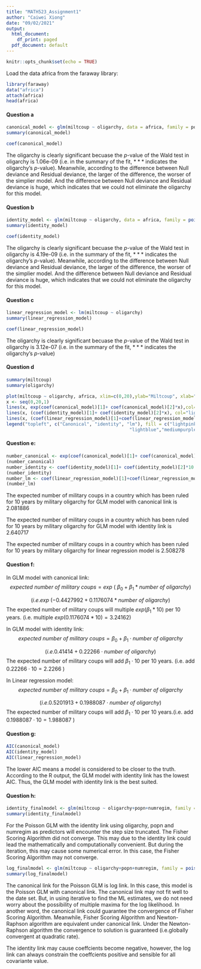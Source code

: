 ```yaml
---
title: "MATH523_Assignment1"
author: "Caiwei Xiong"
date: "09/02/2021"
output:
  html_document:
    df_print: paged
  pdf_document: default
---
```


```r
knitr::opts_chunk$set(echo = TRUE)
```


Load the data africa from the faraway library:
```r
library(faraway)
data("africa")
attach(africa)
head(africa)
```


#### Question a       
```r
canonical_model <- glm(miltcoup ~ oligarchy, data = africa, family = poisson, x = "TRUE")
summary(canonical_model)
```
```r
coef(canonical_model)
```
             
The oligarchy is clearly significant becuase the $p$-value of the Wald test in oligarchy is 1.06e-09 (i.e. in the summary of the fit, $***$ indicates the oligarchy's $p$-value). Meanwhile, according to the difference between Null deviance and Residual deviance, the larger of the difference, the worser of the simplier model. And the difference between Null deviance and Residual deviance is huge, which indicates that we could not eliminate the oligarchy for this model.                 


#### Question b         
```r
identity_model <- glm(miltcoup ~ oligarchy, data = africa, family = poisson(link = "identity"))
summary(identity_model)
```

```r
coef(identity_model)
```
             
The oligarchy is clearly significant becuase the $p$-value of the Wald test in oligarchy is 4.19e-09 (i.e. in the summary of the fit, $***$ indicates the oligarchy's $p$-value). Meanwhile, according to the difference between Null deviance and Residual deviance, the larger of the difference, the worser of the simplier model. And the difference between Null deviance and Residual deviance is huge, which indicates that we could not eliminate the oligarchy for this model.                      

#### Question c
```r
linear_regression_model <- lm(miltcoup ~ oligarchy)
summary(linear_regression_model)
```
```r
coef(linear_regression_model)
```
             
The oligarchy is clearly significant becuase the $p$-value of the Wald test in oligarchy is 3.12e-07 (i.e. in the summary of the fit, $***$ indicates the oligarchy's $p$-value)           

#### Question d      
```r
summary(miltcoup)
summary(oligarchy)
```
```r
plot(miltcoup ~ oligarchy, africa, xlim=c(0,20),ylab="Miltcoup", xlab="Oligarchy")
x <- seq(0,20,1)
lines(x, exp(coef(canonical_model)[1]+ coef(canonical_model)[2]*x),col="lightpink")
lines(x, (coef(identity_model)[1]+ coef(identity_model)[2]*x), col="lightblue")
lines(x, (coef(linear_regression_model)[1]+coef(linear_regression_model)[2]*x), col="mediumpurple")
legend("topleft", c("Canonical", "identity", "lm"), fill = c("lightpink",
                                              "lightblue","mediumpurple",cex=0.1))
```

#### Question e:     
```r
number_canonical <- exp(coef(canonical_model)[1]+ coef(canonical_model)[2]*10)
(number_canonical)
number_identity <- coef(identity_model)[1]+ coef(identity_model)[2]*10
(number_identity)
number_lm <- coef(linear_regression_model)[1]+coef(linear_regression_model)[2]*10
(number_lm)
```
The expected number of military coups in a country which has been ruled for $10$ years by military oligarchy for GLM model with canonical link is $2.081886$          

The expected number of military coups in a country which has been ruled for $10$ years by military oligarchy for GLM model with identity link is $2.640717$          

The expected number of military coups in a country which has been ruled for $10$ years by military oligarchy for linear regression model is $2.508278$       


#### Question f:      
In GLM model with canonical link:  
$$
expected \ number \ of \ military \ coups =  exp\ ( \  \beta_0 + \beta_1 *  number \ of \ oligarchy) 
$$

$$
(i.e. exp\  (-0.4427992 + 0.1176074* number \ of \ oligarchy)  
$$
The expected number of military coups will multiple $exp(\beta_{1} * 10$) per $10$ years. (i.e. multiple $exp ( 0.1176074* 10)= 3.24162$)       

In GLM model with identity link:       
$$
expected \ number \ of \ military \ coups = \beta_0 + \beta_1 \cdot  number \ of \ oligarchy 
$$

$$
(i.e. 0.41414 + 0.22266 \cdot   number \  of \ oligarchy)   
$$
The expected number of military coups will add $\beta_{1} \cdot  10$ per $10$ years. (i.e. add $0.22266 \cdot  10 = 2.2266$ )      

In Linear regression model:       
$$
expected \ number\  of\  military \ coups = \beta_0 + \beta_1 \cdot  number \ of \ oligarchy    
$$

$$
(i.e. 0.5201913 + 0.1988087 \cdot  number \ of\  oligarchy)        
$$
The expected number of military coups will add $\beta_{1} \cdot  10$ per $10$ years.(i.e. add $0.1988087 \cdot 10 = 1.988087$ )        

#### Question g:        
```r
AIC(canonical_model)
AIC(identity_model)
AIC(linear_regression_model)
```
The lower AIC means a model is considered to be closer to the truth. According to the R output, the GLM model with identity link has the lowest AIC. Thus, the GLM model with identity link is the best suited.        

#### Question h:     
```r
identity_finalmodel <- glm(miltcoup ~ oligarchy+popn+numregim, family = poisson(link = "identity"))
summary(identity_finalmodel)
```
For the Poisson GLM with the identity link using oligarchy, popn and numregim as predictors will encounter the step size truncated. The Fisher Scoring Algorithm did not converge. This may due to the identity link could lead the mathematically and computationally convenient. But during the iteration, this may cause some numerical error. In this case, the Fisher Scoring Algorithm may not converge.      
      
```r
log_finalmodel <- glm(miltcoup ~ oligarchy+popn+numregim, family = poisson(link = "log"))
summary(log_finalmodel)
```
The canonical link for the Poisson GLM is log link. In this case, this model is the Poisson GLM with canonical link. The canonical link may not fit well to the date set. But, in using iterative to find the ML estimates, we do not need worry about the possibility of multiple maxima for the log likelihood. In another word, the canonical link could guarantee the convergence of Fisher Scoring Algorithm. Meanwhile, Fisher Scoring Algorithm and Newton-Raphson algorithm are equivalent under canonical link. Under the Newton-Raphson algorithm the convergence to solution is guaranteed (i.e.globally convergent at quadratic rate).        

The identity link may cause coeffcients become negative, however, the log link can always constrain the coeffcients positive and sensible for all covariante value. 
